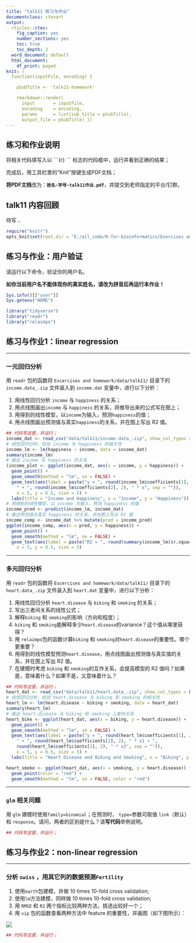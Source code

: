 ```yaml
---
title: "talk11 练习与作业"
documentclass: ctexart
output:
  rticles::ctex:
    fig_caption: yes
    number_sections: yes
    toc: true
    toc_depth: 2
  word_document: default
  html_document:
    df_print: paged
knit: (
  function(inputFile, encoding) { 

    pSubTitle <- 'talk11-homework'

    rmarkdown::render( 
      input       = inputFile, 
      encoding    = encoding, 
      params      = list(sub_title = pSubTitle),      
      output_file = pSubTitle) })
---
```


## 练习和作业说明

将相关代码填写入以 \`\`\`{r} \`\`\` 标志的代码框中，运行并看到正确的结果；

完成后，用工具栏里的"Knit"按键生成PDF文档；

**将PDF文档**改为：**`姓名-学号-talk11作业.pdf`**，并提交到老师指定的平台/钉群。

## talk11 内容回顾

待写 .. 

```r
require("knitr")
opts_knit$set(root.dir = "E:/all_code/R-for-bioinformatics/Exercises and homework")
```
## 练习与作业：用户验证

请运行以下命令，验证你的用户名。

**如你当前用户名不能体现你的真实姓名，请改为拼音后再运行本作业！**

```r
Sys.info()[["user"]]
Sys.getenv("HOME")
```

```r
library("tidyverse")
library("readr")
library("relaimpo")
```

## 练习与作业1：linear regression

------------------------------------------------------------------------

### **一元回归分析**

用 `readr` 包的函数将 `Excercises and homework/data/talk11/` 目录下的 `income.data_.zip` 文件装入到 `income.dat` 变量中，进行以下分析：

1.  用线性回归分析 `income` 与 `happiness` 的关系；
2.  用点线图画出`income` 与 `happiness` 的关系，将推导出来的公式写在图上；
3.  用得到的线性模型，以`income`为输入，预测`happiness`的值；
4.  用点线图画出预测值与真实`happiness`的关系，并在图上写出 R2 值。

```r
## 代码写这里，并运行；
income_dat <- read_csv("data/talk11/income.data_.zip", show_col_types = FALSE)
# 线性回归分析，检验 income 与 happiness 的相关性
income_lm <- lm(happiness ~ income, data = income_dat)
summary(income_lm)
# 画出 income 与 happiness 的关系
(income_plot <- ggplot(income_dat, aes(x = income, y = happiness)) +
  geom_point() +
  geom_smooth(method = "lm", se = FALSE) +
  geom_text(aes(label = paste("y = ", round(income_lm$coefficients[1], 2),
    " + ", round(income_lm$coefficients[2], 2), " * x", sep = "")),
    x = 5, y = 6.5, size = 5) +
  labs(title = "Income and Happiness", x = "Income", y = "Happiness"))
# 用得到的线性模型，以 income 为输入，预测 happiness 的值
income_pred <- predict(income_lm, income_dat)
# 画出预测值与真实 happiness 的关系，并在图上写出 R2 值
income_comp <- income_dat %>% mutate(pred = income_pred)
ggplot(income_comp, aes(x = pred, y = happiness)) +
  geom_point() +
  geom_smooth(method = "lm", se = FALSE) +
  geom_text(aes(label = paste("R2 = ", round(summary(income_lm)$r.squared, 2))),
    x = 5, y = 6.5, size = 5)
```

------------------------------------------------------------------------

### **多元回归分析**

用 `readr` 包的函数将 `Excercises and homework/data/talk11/` 目录下的 `heart.data_.zip` 文件装入到 `heart.dat` 变量中，进行以下分析：

1.  用线性回归分析 `heart.disease` 与 `biking` 和 `smoking` 的关系；
2.  写出三者间关系的线性公式；
3.  解释`biking` 和 `smoking`的影响（方向和程度）；
4.  `biking` 和 `smoking`能解释多少`heart.disease`的variance？这个值从哪里获得？
5.  用 `relaimpo`包的函数计算`biking` 和 `smoking`对`heart.disease`的重要性。哪个更重要？
6.  用得到的线性模型预测`heart.disease`，用点线图画出预测值与真实值的关系，并在图上写出 R2 值。
7.  在建模时考虑 `biking` 和 `smoking`的互作关系，会提高模型的 R2 值吗？如果是，意味着什么？如果不是，又意味着什么？

```r
## 代码写这里，并运行；
heart_dat <- read_csv("data/talk11/heart.data_.zip", show_col_types = FALSE)
# 线性回归分析，检验 heart.disease 与 biking 和 smoking 的相关性
heart_lm <- lm(heart.disease ~ biking + smoking, data = heart_dat)
summary(heart_lm)
# 画出 heart.disease 与 biking 和 smoking 三者的关系
heart_bike <- ggplot(heart_dat, aes(x = biking, y = heart.disease)) +
  geom_point() +
  geom_smooth(method = "lm", se = FALSE) +
  geom_text(aes(label = paste("y = ", round(heart_lm$coefficients[1], 2),
    " + ", round(heart_lm$coefficients[2], 2), " * x1 + ",
    round(heart_lm$coefficients[3], 2), " * x2", sep = "")),
    x = 5, y = 6.5, size = 5) +
  labs(title = "Heart Disease and Biking and Smoking", x = "Biking", y = "Heart Disease")

heart_smoke <- ggplot(heart_dat, aes(x = smoking, y = heart.disease)) +
  geom_point(color = "red") +
  geom_smooth(method = "lm", se = FALSE, color = "red")


```

------------------------------------------------------------------------

### **`glm` 相关问题**

用 `glm` 建模时使用`family=binomial`；在预测时， `type=`参数可取值 `link`（默认）和 `response`。请问，两者的区别是什么？请**写代码**举例说明。

```r
## 代码写这里，并运行；

```

## 练习与作业2：non-linear regression

------------------------------------------------------------------------

### **分析 `swiss` ，用其它列的数据预测`Fertility`**

1.  使用`earth`包建模，并做 10 times 10-fold cross validation;
2.  使用`lm`方法建模，同样做 10 times 10-fold cross validation;
3.  用 `RMSE` 和 `R2` 两个指标比较两种方法，挑选出较好一个；
4.  用 `vip` 包的函数查看两种方法中 feature 的重要性，并画图（如下图所示）：

![](images/talk11-feature-importance.png)

```r
## 代码写这里，并运行；

```